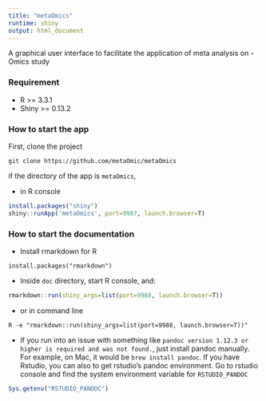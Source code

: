 ```yaml
---
title: "metaOmics"
runtime: shiny
output: html_document
---
```


A graphical user interface to facilitate the application of meta analysis on -Omics study

### Requirement
- R >= 3.3.1
- Shiny >= 0.13.2

### How to start the app
First, clone the project
```
git clone https://github.com/metaOmic/metaOmics
```

if the directory of the app is `metaOmics`,

* in R console
```r
install.packages("shiny")
shiny::runApp('metaOmics', port=9987, launch.browser=T)
```

### How to start the documentation

* Install rmarkdown for R
```
install.packages("rmarkdown")
```
* Inside `doc` directory, start R console, and:
```r
rmarkdown::run(shiny_args=list(port=9988, launch.browser=T))
```
* or in command line
```
R -e "rmarkdown::run(shiny_args=list(port=9988, launch.browser=T))"
```
* If you run into an issue with something like `pandoc version 1.12.3 or higher is required and was not found.`, just install pandoc manually. For example, on Mac, it would be `brew install pandoc`. If you have Rstudio, you can also to get rstudio's pandoc environment. Go to rstudio console and find the system environment variable for `RSTUDIO_PANDOC`
```r
Sys.getenv("RSTUDIO_PANDOC")
```
